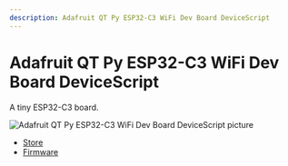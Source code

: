 ```yaml
---
description: Adafruit QT Py ESP32-C3 WiFi Dev Board DeviceScript
---
```

# Adafruit QT Py ESP32-C3 WiFi Dev Board DeviceScript

A tiny ESP32-C3 board.

![Adafruit QT Py ESP32-C3 WiFi Dev Board DeviceScript picture](https://microsoft.github.io/jacdac-docs/images/devices/adafruit/qtpyesp32c3wifidevboardv10.catalog.jpg)

- [Store](https://www.adafruit.com/product/5405)
- [Firmware](https://github.com/microsoft/jacdac-esp32/releases/latest/download/devicescript-esp32c3-adafruit_qt_py_c3-0x0.bin)